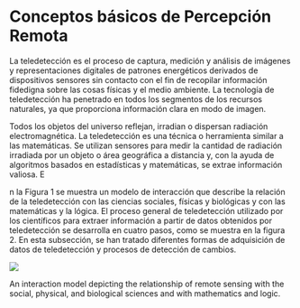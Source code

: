 # Conceptos básicos de Percepción Remota

La teledetección es el proceso de captura, medición y análisis de imágenes y representaciones digitales de patrones energéticos derivados de dispositivos sensores sin contacto con el fin de recopilar información fidedigna sobre las cosas físicas y el medio ambiente. La tecnología de teledetección ha penetrado en todos los segmentos de los recursos naturales, ya que proporciona información clara en modo de imagen.

Todos los objetos del universo reflejan, irradian o dispersan radiación electromagnética. La teledetección es una técnica o herramienta similar a las matemáticas. Se utilizan sensores para medir la cantidad de radiación irradiada por un objeto o área geográfica a distancia y, con la ayuda de algoritmos basados en estadísticas y matemáticas, se extrae información valiosa. E

n la Figura 1 se muestra un modelo de interacción que describe la relación de la teledetección con las ciencias sociales, físicas y biológicas y con las matemáticas y la lógica. El proceso general de teledetección utilizado por los científicos para extraer información a partir de datos obtenidos por teledetección se desarrolla en cuatro pasos, como se muestra en la figura 2. En esta subsección, se han tratado diferentes formas de adquisición de datos de teledetección y procesos de detección de cambios.

![](images/interaccion_PR.png){fig-align="center"}

An interaction model depicting the relationship of remote sensing with the social, physical, and biological sciences and with mathematics and logic.
